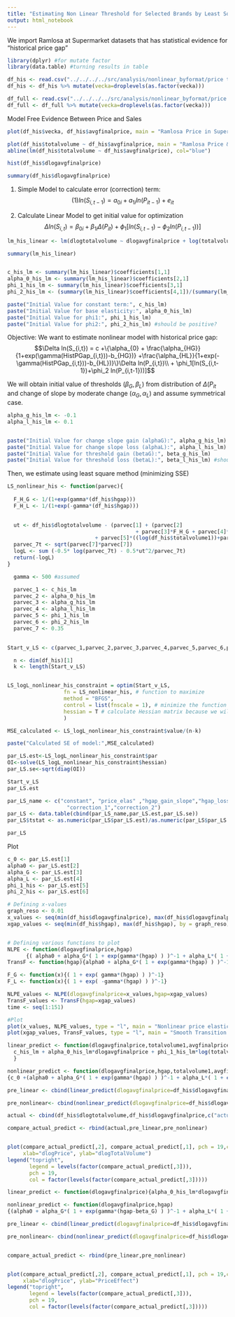 ```yaml
---
title: "Estimating Non Linear Threshold for Selected Brands by Least Square Method"
output: html_notebook
---
```


We import Ramlosa at Supermarket datasets that has statistical evidence for "historical price gap"

```r
library(dplyr) #for mutate factor
library(data.table) #turning results in table
```

```r
df_his <- read.csv("../../../../src/analysis/nonlinear_byformat/price threshold/ramlosa_super_histgap.csv")
df_his <- df_his %>% mutate(vecka=droplevels(as.factor(vecka))) 

df_full <- read.csv("../../../../src/analysis/nonlinear_byformat/price threshold/loka_super_fullgap.csv")
df_full <- df_full %>% mutate(vecka=droplevels(as.factor(vecka))) 
```

\section{Without Competitive Price}

Model Free Evidence Between Price and Sales
```r
plot(df_his$vecka, df_his$avgfinalprice, main = "Ramlosa Price in Supermarket", xlab = "Week", ylab = "Average final price", col="blue")

plot(df_his$totalvolume ~ df_his$avgfinalprice, main = "Ramlosa Price & Sales (Vol) in Supermarket", col="blue")
abline(lm(df_his$totalvolume ~ df_his$avgfinalprice), col="blue")

hist(df_his$dlogavgfinalprice)

summary(df_his$dlogavgfinalprice)
```

(1) Simple Model to calculate error (correction) term: $$ (1) ln(S_{i,t-1}) = a_{0i}+a_{1i}ln(P_{it-1}) + e_{it} $$ 

(0) Calculate Linear Model to get initial value for optimization
$$ \Delta ln(S_{i,t}) = \beta_{0i}+\beta_{1i}\Delta (P_{it})+ \phi_1[ln(S_{i,t-1})-\phi_2 ln(P_{i,t-1}))] $$

```r
lm_his_linear <- lm(dlogtotalvolume ~ dlogavgfinalprice + log(totalvolume1) + log(avgfinalprice1) ,data=df_his)

summary(lm_his_linear)


c_his_lm <- summary(lm_his_linear)$coefficients[1,1]
alpha_0_his_lm <- summary(lm_his_linear)$coefficients[2,1]
phi_1_his_lm <- summary(lm_his_linear)$coefficients[3,1]
phi_2_his_lm <- (summary(lm_his_linear)$coefficients[4,1])/(summary(lm_his_linear)$coefficients[3,1]) # this coef = phi1*phi2

paste("Initial Value for constant term:", c_his_lm) 
paste("Initial Value for base elasticity:", alpha_0_his_lm) 
paste("Initial Value for phi1:", phi_1_his_lm) 
paste("Initial Value for phi2:", phi_2_his_lm) #should be positive?
```
Objective: We want to estimate nonlinear model with historical price gap:
$$\Delta ln(S_{i,t}) = c +\{\alpha_{0}
 + \frac{\alpha_{HG}}{1+exp(\gamma(HistPGap_{i,t}))-b_{HG})} +\frac{\alpha_{HL}}{1+exp(-\gamma(HistPGap_{i,t}))-b_{HL})}\}\Delta ln(P_{i,t})\\ 
+ \phi_1[ln(S_{i,t-1})+\phi_2 ln(P_{i,t-1}))]$$


We will obtain initial value of thresholds ($\beta_G,\beta_L$)  from distribution of $\Delta (P_{it}$ and change of slope by moderate change ($\alpha_G,\alpha_L$) and assume symmetrical case.

```r
alpha_g_his_lm <- -0.1
alpha_l_his_lm <- 0.1


paste("Initial Value for change slope gain (alphaG):", alpha_g_his_lm) 
paste("Initial Value for change slope loss (alphaL):", alpha_l_his_lm) 
paste("Initial Value for threshold gain (betaG):", beta_g_his_lm) 
paste("Initial Value for threshold loss (betaL):", beta_l_his_lm) #should be positive?
```


Then, we estimate using least square method (minimizing SSE)

```r

LS_nonlinear_his <- function(parvec){
  
  F_H_G <- 1/(1+exp(gamma*(df_his$hgap)))
  F_H_L <- 1/(1+exp(-gamma*(df_his$hgap)))
  

  ut <- df_his$dlogtotalvolume - (parvec[1] + (parvec[2] 
                                         + parvec[3]*F_H_G + parvec[4]*F_H_L)*df_his$dlogavgfinalprice 
                            + parvec[5]*((log(df_his$totalvolume1))+parvec[6]*log(df_his$avgfinalprice1)))
  parvec_7t <- sqrt(parvec[7]*parvec[7])
  logL <- sum (-0.5* log(parvec_7t) - 0.5*ut^2/parvec_7t)
  return(-logL)
}

  gamma <- 500 #assumed

  parvec_1 <- c_his_lm
  parvec_2 <- alpha_0_his_lm
  parvec_3 <- alpha_g_his_lm
  parvec_4 <- alpha_l_his_lm 
  parvec_5 <- phi_1_his_lm
  parvec_6 <- phi_2_his_lm
  parvec_7 <- 0.35
  

Start_v_LS <- c(parvec_1,parvec_2,parvec_3,parvec_4,parvec_5,parvec_6,parvec_7)

  n <- dim(df_his)[1]
  k <- length(Start_v_LS)


LS_logL_nonlinear_his_constraint = optim(Start_v_LS,
                  fn = LS_nonlinear_his, # function to maximize
                  method = "BFGS",
                  control = list(fnscale = 1), # minimize the function
                  hessian = T # calculate Hessian matrix because we will need for confidence intervals
                  )

MSE_calculated <- LS_logL_nonlinear_his_constraint$value/(n-k)

paste("Calculated SE of model:",MSE_calculated)

par_LS.est<-LS_logL_nonlinear_his_constraint$par
OI<-solve(LS_logL_nonlinear_his_constraint$hessian)
par_LS.se<-sqrt(diag(OI))

Start_v_LS
par_LS.est

par_LS_name <- c("constant", "price_elas" ,"hgap_gain_slope","hgap_loss_slope",
                   "correction_1","correction_2")
par_LS <- data.table(cbind(par_LS_name,par_LS.est,par_LS.se))
par_LS$tstat <- as.numeric(par_LS$par_LS.est)/as.numeric(par_LS$par_LS.se)

par_LS 
```

Plot
```r
c_0 <- par_LS.est[1]
alpha0 <- par_LS.est[2]
alpha_G <- par_LS.est[3]
alpha_L <- par_LS.est[4]
phi_1_his <- par_LS.est[5]
phi_2_his <- par_LS.est[6]

# Defining x-values
graph_reso <- 0.01
x_values <- seq(min(df_his$dlogavgfinalprice), max(df_his$dlogavgfinalprice), by = graph_reso)
xgap_values <- seq(min(df_his$hgap), max(df_his$hgap), by = graph_reso)


# Defining various functions to plot
NLPE <- function(dlogavgfinalprice,hgap)
      {( alpha0 + alpha_G*( 1 + exp(gamma*(hgap) ) )^-1 + alpha_L*( 1 + exp(-gamma*(hgap) ) )^-1 )*dlogavgfinalprice}
TransF <- function(hgap){alpha0 + alpha_G*( 1 + exp(gamma*(hgap) ) )^-1 + alpha_L*( 1 + exp(-gamma*(hgap)))^-1}

F_G <- function(x){( 1 + exp( gamma*(hgap) ) )^-1}
F_L <- function(x){( 1 + exp( -gamma*(hgap) ) )^-1}

NLPE_values <- NLPE(dlogavgfinalprice=x_values,hgap=xgap_values)
TransF_values <- TransF(hgap=xgap_values)
time <- seq(1:151)

#Plot
plot(x_values, NLPE_values, type = "l", main = "Nonlinear price elasticities Ramlosa", xlab = "dlogavgfinalprice", ylab = "NLPE")
plot(xgap_values, TransF_values, type = "l", main = "Smooth Transition Functions", xlab = "hispricegap", ylab = "STF")
```

```r
linear_predict <- function(dlogavgfinalprice,totalvolume1,avgfinalprice1){
  c_his_lm + alpha_0_his_lm*dlogavgfinalprice + phi_1_his_lm*log(totalvolume1) + (phi_1_his_lm*phi_2_his_lm)*log(avgfinalprice1)
  }

nonlinear_predict <- function(dlogavgfinalprice,hgap,totalvolume1,avgfinalprice1)
{c_0 +(alpha0 + alpha_G*( 1 + exp(gamma*(hgap) ) )^-1 + alpha_L*( 1 + exp(-gamma*(hgap) ) )^-1 )*dlogavgfinalprice + phi_1_his*(log(df_his$totalvolume1))+(phi_1_his*phi_2_his*log(df_his$avgfinalprice1))}

pre_linear <- cbind(linear_predict(dlogavgfinalprice=df_his$dlogavgfinalprice,totalvolume1 = df_his$totalvolume1,avgfinalprice1 = df_his$avgfinalprice1),df_his$dlogavgfinalprice,c("linear"))

pre_nonlinear<- cbind(nonlinear_predict(dlogavgfinalprice=df_his$dlogavgfinalprice,hgap=df_his$dlogavgfinalprice,totalvolume1 = df_his$totalvolume1,avgfinalprice1 = df_his$avgfinalprice1),df_his$dlogavgfinalprice,c("nonlinear"))

actual <- cbind(df_his$dlogtotalvolume,df_his$dlogavgfinalprice,c("actual"))

compare_actual_predict <- rbind(actual,pre_linear,pre_nonlinear)


plot(compare_actual_predict[,2], compare_actual_predict[,1], pch = 19,col = factor(compare_actual_predict[,3]),
     xlab="dlogPrice", ylab="dlogTotalVolume")
legend("topright",
       legend = levels(factor(compare_actual_predict[,3])),
       pch = 19,
       col = factor(levels(factor(compare_actual_predict[,3]))))
```
```r
linear_predict <- function(dlogavgfinalprice){alpha_0_his_lm*dlogavgfinalprice}

nonlinear_predict <- function(dlogavgfinalprice,hgap)
{(alpha0 + alpha_G*( 1 + exp(gamma*(hgap-beta_G) ) )^-1 + alpha_L*( 1 + exp(-gamma*(hgap-beta_L) ) )^-1 )*dlogavgfinalprice}

pre_linear <- cbind(linear_predict(dlogavgfinalprice=df_his$dlogavgfinalprice),df_his$dlogavgfinalprice,c("linear"))

pre_nonlinear<- cbind(nonlinear_predict(dlogavgfinalprice=df_his$dlogavgfinalprice,hgap=df_his$dlogavgfinalprice),df_his$dlogavgfinalprice,c("nonlinear"))


compare_actual_predict <- rbind(pre_linear,pre_nonlinear)


plot(compare_actual_predict[,2], compare_actual_predict[,1], pch = 19,col = factor(compare_actual_predict[,3]),
     xlab="dlogPrice", ylab="PriceEffect")
legend("topright",
       legend = levels(factor(compare_actual_predict[,3])),
       pch = 19,
       col = factor(levels(factor(compare_actual_predict[,3]))))

```



